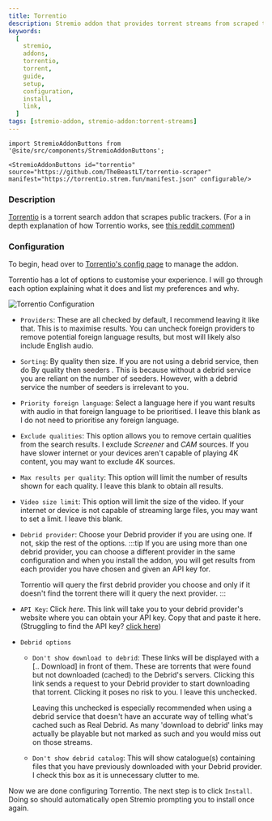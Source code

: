 ```yaml
---
title: Torrentio
description: Stremio addon that provides torrent streams from scraped torrent providers.
keywords:
  [
    stremio,
    addons,
    torrentio,
    torrent,
    guide,
    setup,
    configuration,
    install,
    link,
  ]
tags: [stremio-addon, stremio-addon:torrent-streams]
---
```


```mdx-code-block
import StremioAddonButtons from '@site/src/components/StremioAddonButtons';

<StremioAddonButtons id="torrentio" source="https://github.com/TheBeastLT/torrentio-scraper" manifest="https://torrentio.strem.fun/manifest.json" configurable/>
```

<h3>Description</h3>

[Torrentio](https://github.com/TheBeastLT/torrentio-scraper) is a torrent search addon that scrapes public trackers. (For a in depth explanation of how Torrentio works, see [this reddit comment](https://www.reddit.com/r/StremioAddons/comments/19fmjlp/comment/kjlnwru/))

<h3>Configuration</h3>

To begin, head over to [Torrentio's config page](https://torrentio.strem.fun/configure) to manage the addon.

Torrentio has a lot of options to customise your experience. I will go through each option explaining what it does and list my preferences and why.

![Torrentio Configuration](/img/stremio/torrentio_setup.png)

- `Providers`: These are all checked by default, I recommend leaving it like that. This is to maximise results. You can uncheck foreign providers to remove potential foreign language results, but most will likely also include English audio.
- `Sorting`: By quality then size. If you are not using a debrid service, then do By quality then seeders . This is because without a debrid service you are reliant on the number of seeders. However, with a debrid service the number of seeders is irrelevant to you.
- `Priority foreign language`: Select a language here if you want results with audio in that foreign language to be prioritised. I leave this blank as I do not need to prioritise any foreign language.
- `Exclude qualities`: This option allows you to remove certain qualities from the search results. I exclude _Screener_ and _CAM_ sources. If you have slower internet or your devices aren't capable of playing 4K content, you may want to exclude 4K sources.
- `Max results per quality`: This option will limit the number of results shown for each quality. I leave this blank to obtain all results.
- `Video size limit`: This option will limit the size of the video. If your internet or device is not capable of streaming large files, you may want to set a limit. I leave this blank.
- `Debrid provider`: Choose your Debrid provider if you are using one. If not, skip the rest of the options.
  :::tip
  If you are using more than one debrid provider, you can choose a different provider in the same configuration and when you install the addon, you will get results from each provider you have chosen and given an API key for.

  Torrentio will query the first debrid provider you choose and only if it doesn't find the torrent there will it query the next provider.
  :::

- `API Key`: Click _here_. This link will take you to your debrid provider's website where you can obtain your API key. Copy that and paste it here. (Struggling to find the API key? [click here](/stremio/faq#where-can-i-find-my-debrid-api-key))
- `Debrid options`

  - `Don't show download to debrid`: These links will be displayed with a [.. Download] in front of them.
    These are torrents that were found but not downloaded (cached) to the Debrid's servers.
    Clicking this link sends a request to your Debrid provider to start downloading that torrent.
    Clicking it poses no risk to you. I leave this unchecked.

    Leaving this unchecked is especially recommended when using a debrid service that doesn't have an accurate way of telling what's cached such as Real Debrid.
    As many 'download to debrid' links may actually be playable but not marked as such and you would miss out on those streams.

  - `Don't show debrid catalog`: This will show catalogue(s) containing files that you have previously downloaded with your Debrid provider.
    I check this box as it is unnecessary clutter to me.

Now we are done configuring Torrentio.
The next step is to click `Install`.
Doing so should automatically open Stremio prompting you to install once again.
